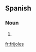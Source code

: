 ==Spanish==

===Noun===
{{infl|es|noun form|g={{m|p}}}}

# {{plural of|frijol|nocat=1|lang=es}}

[[fr:frijoles]]